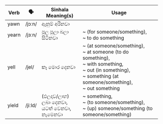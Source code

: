 | Verb  | 🗣️       | Sinhala Meaning(s)              | Usage                                                                                           |
| ----- | ------- | ------------------------------- | ----------------------------------------------------------------------------------------------------------- |
| yawn  | /jɔːn/  | ඈනුම් අරිනවා                        |                                                                                                             |
| yearn | /jɜːn/  | පුල පුලා බලා සිටිනවා                   | ~ (for someone/something),<br/>~ to do something                                                                              |
| yell  | /jel/   | කෑ මොර දෙනවා                        | ~ (at someone/something),<br/>~ at someone (to do something),<br/>~ with something,<br/>~ out (in something),<br/>~ something (at someone/something),<br/>~ out something |
| yield | /jiːld/ | (ඵලදාව/ලාභ) ලබා දෙනවා,<br/>යටත් වෙනවා,<br/>නැමෙනවා | ~ something,<br/>~ (to someone/something),<br/>~ (up) someone/something (to someone/something)                                                          |